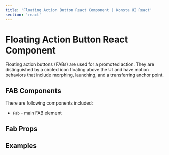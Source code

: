 ```yaml
---
title: 'Floating Action Button React Component | Konsta UI React'
section: 'react'
---
```



# Floating Action Button React Component

Floating action buttons (FABs) are used for a promoted action. They are distinguished by a circled icon floating above the UI and have motion behaviors that include morphing, launching, and a transferring anchor point.

## FAB Components

There are following components included:

- `Fab` - main FAB element

## Fab Props

<FabProps />

## Examples

<FabExample />
